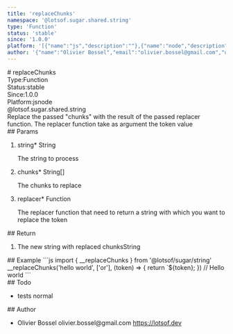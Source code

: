 ```yaml
---
title: 'replaceChunks'
namespace: '@lotsof.sugar.shared.string'
type: 'Function'
status: 'stable'
since: '1.0.0'
platform: '[{"name":"js","description":""},{"name":"node","description":""}]'
author: '{"name":"Olivier Bossel","email":"olivier.bossel@gmail.com","url":"https://lotsof.dev"}'
---
```

<div class="docmap-mdx">
# replaceChunks
<div class="_metas">
<div class="_type"><span class="_type-label">Type:</span><span class="_type-value">Function</span></div>
<div class="_status"><span class="_status-label">Status:</span><span class="_status-value -stable">stable</span></div>
<div class="_since"><span class="_since-label">Since:</span><span class="_since-value">1.0.0</span></div>
<div class="_platform"><span class="_platform-label">Platform:</span><span class="_platform-value -js">js</span><span class="_platform-value -node">node</span></div>
</div>
<div class="_namespace">@lotsof.sugar.shared.string</div>
<div class="_description">
Replace the passed &quot;chunks&quot; with the result of the passed replacer function.
The replacer function take as argument the token value
</div>
<div class="_params">
## Params
<ol class="_list">
<li class="_item">
<span class="_name">string<span class="_required">*</span></span><span class="_default"></span> <span class="_type">String</span>
<p class="_description">The string to process</p>
</li>
<li class="_item">
<span class="_name">chunks<span class="_required">*</span></span><span class="_default"></span> <span class="_type">String&lsqb;&rsqb;</span>
<p class="_description">The chunks to replace</p>
</li>
<li class="_item">
<span class="_name">replacer<span class="_required">*</span></span><span class="_default"></span> <span class="_type">Function</span>
<p class="_description">The replacer function that need to return a string with which you want to replace the token</p>
</li>
</ol>
</div>
<div class="_return">
## Return
<ol class="_list">
<li class="_item">
<span class="_description">The new string with replaced chunks</span><span class="_default"></span><span class="_type">String</span>
</li>
</ol>
</div>
<div class="_examples">
## Example
```js
import { __replaceChunks } from '@lotsof/sugar/string'
__replaceChunks('hello world', ['or'], (token) => {
     return `<span>${token}</span>;
}) // Hello w<span>or</span>ld
```
</div>
<div class="_todo">
## Todo
<ul class="_list">
<li class="_item">
<span class="_description">tests</span>
<span class="_priority -normal">normal</span>
</li>
</ul>
</div>
<div class="_author">
## Author
<ul class="_list">
<li class="_item">
<span class="_name">Olivier Bossel</span>
<span class="_email">olivier.bossel@gmail.com</span>
<a href="https://lotsof.dev" target="_blank" class="_url">https://lotsof.dev</a>
</li>
</ul>
</div>
</div>